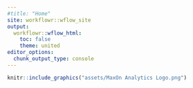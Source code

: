 ---
#title: "Home"
site: workflowr::wflow_site
output:
  workflowr::wflow_html:
    toc: false
    theme: united
editor_options:
  chunk_output_type: console
---

```{r, echo=F, warning=F, message=F}
knitr::include_graphics("assets/MaxOn Analytics Logo.png")
```
